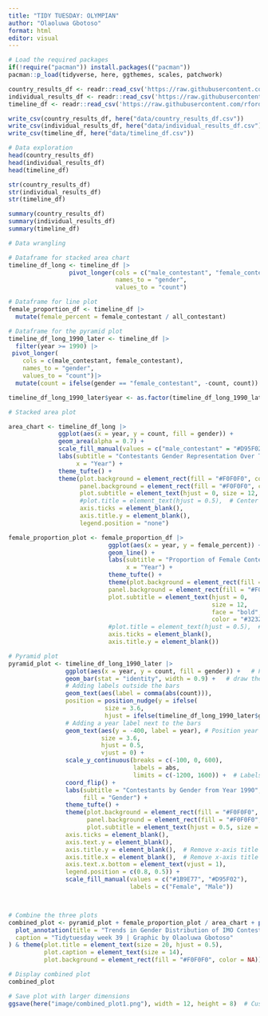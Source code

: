 ```yaml
---
title: "TIDY TUESDAY: OLYMPIAN"
author: "Olaoluwa Gbotoso"
format: html
editor: visual
---
```



```r
# Load the required packages
if(!require("pacman")) install.packages(("pacman"))
pacman::p_load(tidyverse, here, ggthemes, scales, patchwork)
```


```r
country_results_df <- readr::read_csv('https://raw.githubusercontent.com/rfordatascience/tidytuesday/master/data/2024/2024-09-24/country_results_df.csv')
individual_results_df <- readr::read_csv('https://raw.githubusercontent.com/rfordatascience/tidytuesday/master/data/2024/2024-09-24/individual_results_df.csv')
timeline_df <- readr::read_csv('https://raw.githubusercontent.com/rfordatascience/tidytuesday/master/data/2024/2024-09-24/timeline_df.csv')

write_csv(country_results_df, here("data/country_results_df.csv"))
write_csv(individual_results_df, here("data/individual_results_df.csv"))
write_csv(timeline_df, here("data/timeline_df.csv"))
```



```r
# Data exploration
head(country_results_df)
head(individual_results_df)
head(timeline_df)

str(country_results_df)
str(individual_results_df)
str(timeline_df)

summary(country_results_df)
summary(individual_results_df)
summary(timeline_df)
```


```r
# Data wrangling

# Dataframe for stacked area chart
timeline_df_long <- timeline_df |> 
                 pivot_longer(cols = c("male_contestant", "female_contestant"),
                              names_to = "gender",
                              values_to = "count")

# Dataframe for line plot
female_proportion_df <- timeline_df |> 
  mutate(female_percent = female_contestant / all_contestant)

# Dataframe for the pyramid plot
timeline_df_long_1990_later <- timeline_df |> 
  filter(year >= 1990) |> 
 pivot_longer(
    cols = c(male_contestant, female_contestant),
    names_to = "gender",
    values_to = "count")|>
  mutate(count = ifelse(gender == "female_contestant", -count, count))

timeline_df_long_1990_later$year <- as.factor(timeline_df_long_1990_later$year)

```



```r
# Stacked area plot

area_chart <- timeline_df_long |> 
              ggplot(aes(x = year, y = count, fill = gender)) +
              geom_area(alpha = 0.7) +
              scale_fill_manual(values = c("male_contestant" = "#D95F02", "female_contestant" = "#1B9E77")) +
              labs(subtitle = "Contestants Gender Representation Over Time",
                   x = "Year") +
              theme_tufte() +
              theme(plot.background = element_rect(fill = "#F0F0F0", color = NA),  # Light gray background
                    panel.background = element_rect(fill = "#F0F0F0", color = NA),
                    plot.subtitle = element_text(hjust = 0, size = 12, face = "bold", color = "#323232"),
                    #plot.title = element_text(hjust = 0.5),  # Center the title
                    axis.ticks = element_blank(),
                    axis.title.y = element_blank(),
                    legend.position = "none")
```



```r
female_proportion_plot <- female_proportion_df |> 
                            ggplot(aes(x = year, y = female_percent)) +
                            geom_line() +
                            labs(subtitle = "Proportion of Female Contestants over Time",
                                 x = "Year") +
                            theme_tufte() +
                            theme(plot.background = element_rect(fill = "#F0F0F0", color = NA),  
                            panel.background = element_rect(fill = "#F0F0F0", color = NA),
                            plot.subtitle = element_text(hjust = 0, 
                                                         size = 12, 
                                                         face = "bold", 
                                                         color = "#323232"),
                            #plot.title = element_text(hjust = 0.5),  # Center the title
                            axis.ticks = element_blank(),
                            axis.title.y = element_blank())
```



```r
# Pyramid plot
pyramid_plot <- timeline_df_long_1990_later |> 
                ggplot(aes(x = year, y = count, fill = gender)) +   # Fill column
                geom_bar(stat = "identity", width = 0.9) +   # draw the bars
                # Adding labels outside the bars
                geom_text(aes(label = comma(abs(count))),
                position = position_nudge(y = ifelse(                                                                                                           timeline_df_long_1990_later$gender == "female_contestant",                                                    -50, 50)),
                           size = 3.6, 
                           hjust = ifelse(timeline_df_long_1990_later$gender == "female_contestant", 1, 0)) +
                # Adding a year label next to the bars
                geom_text(aes(y = -400, label = year), # Position year next to the bars
                          size = 3.6, 
                          hjust = 0.5, 
                          vjust = 0) +
                scale_y_continuous(breaks = c(-100, 0, 600), 
                                   labels = abs, 
                                   limits = c(-1200, 1600)) +  # Labels
                coord_flip() +
                labs(subtitle = "Contestants by Gender from Year 1990",
                     fill = "Gender") +
                theme_tufte() +  
                theme(plot.background = element_rect(fill = "#F0F0F0", color = NA),  
                      panel.background = element_rect(fill = "#F0F0F0", color = NA),
                      plot.subtitle = element_text(hjust = 0.5, size = 12, face = "bold", color = "#323232"),
                axis.ticks = element_blank(),
                axis.text.y = element_blank(),
                axis.title.y = element_blank(),  # Remove x-axis title
                axis.title.x = element_blank(),  # Remove x-axis title
                axis.text.x.bottom = element_text(vjust = 1),
                legend.position = c(0.8, 0.5)) +  
                scale_fill_manual(values = c("#1B9E77", "#D95F02"),
                                  labels = c("Female", "Male"))




```




```r
# Combine the three plots 
combined_plot <- pyramid_plot + female_proportion_plot / area_chart + plot_layout(ncol = 2, widths = c(2, 1)) +
  plot_annotation(title = "Trends in Gender Distribution of IMO Contestants", 
  caption = "Tidytuesday week 39 | Graphic by Olaoluwa Gbotoso"
) & theme(plot.title = element_text(size = 20, hjust = 0.5),
          plot.caption = element_text(size = 14),
          plot.background = element_rect(fill = "#F0F0F0", color = NA))

# Display combined plot
combined_plot

# Save plot with larger dimensions
ggsave(here("image/combined_plot1.png"), width = 12, height = 8)  # Customize width and height
```

